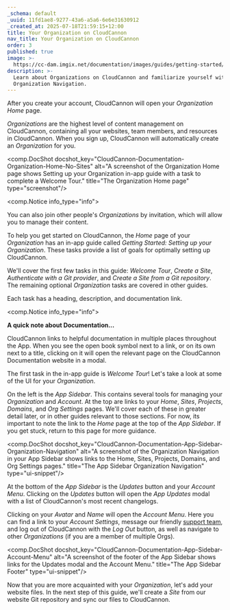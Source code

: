```yaml
---
_schema: default
_uuid: 11fd1ae8-9277-43a6-a5a6-6e6e31630912
_created_at: 2025-07-18T21:59:15+12:00
title: Your Organization on CloudCannon
nav_title: Your Organization on CloudCannon
order: 3
published: true
image: >-
  https://cc-dam.imgix.net/documentation/images/guides/getting-started/guide-thumbnails/CloudCannon-Getting-Started-Thumbnail-Universal.png
description: >-
  Learn about Organizations on CloudCannon and familiarize yourself with
  Organization Navigation.
---
```

After you create your account, CloudCannon will open your *Organization Home* page.

*Organizations* are the highest level of content management on CloudCannon, containing all your websites, team members, and resources in CloudCannon. When you sign up, CloudCannon will automatically create an *Organization* for you.

<comp.DocShot docshot_key="CloudCannon-Documentation-Organization-Home-No-Sites" alt="A screenshot of the Organization Home page shows Setting up your Organization in-app guide with a task to complete a Welcome Tour." title="The Organization Home page" type="screenshot"/>

<comp.Notice info_type="info">
  <p>You can also join other people's <em>Organizations</em> by invitation, which will allow you to manage their content.</p>
</comp.Notice>

To help you get started on CloudCannon, the *Home* page of your *Organization* has an in-app guide called *Getting Started: Setting up your Organization*. These tasks provide a list of goals for optimally setting up CloudCannon.

We'll cover the first few tasks in this guide: *Welcome Tour*, *Create a Site*, *Authenticate with a Git provider*, and *Create a Site from a Git repository*. The remaining optional *Organization* tasks are covered in other guides.

Each task has a heading, description, and documentation link.

<comp.Notice info_type="info">
  <p><strong>A quick note about Documentation...</strong></p><p>CloudCannon links to helpful documentation in multiple places throughout the App. When you see the open book symbol next to a link, or on its own next to a title, clicking on it will open the relevant page on the CloudCannon Documentation website in a modal.</p><comp.DocShot docshot_key="CloudCannon-Documentation-Create-A-Site-Page-Docs-Link" alt="A screenshot of an in-app documentation link." title="In-App Documentation Links" type="ui-snippet"/><comp.DocShot docshot_key="CloudCannon-Documentation-Organization-Home-Task-Title-Inline-Docs-Link" alt="A screenshot of the title of an onboarding task shows the blue open book icon, indicating a relevant docs link for this topic." title="Task with inline docs link" type="ui-snippet"/>
</comp.Notice>

The first task in the in-app guide is *Welcome Tour*! Let's take a look at some of the UI for your *Organization*.

On the left is the *App Sidebar*. This contains several tools for managing your *Organization* and *Account*. At the top are links to your *Home*, *Sites*, *Projects*, *Domains*, and *Org Settings* pages. We'll cover each of these in greater detail later, or in other guides relevant to those sections. For now, its important to note the link to the *Home* page at the top of the *App Sidebar*. If you get stuck, return to this page for more guidance.

<comp.DocShot docshot_key="CloudCannon-Documentation-App-Sidebar-Organization-Navigation" alt="A screenshot of the Organization Navigation in your App Sidebar shows links to the Home, Sites, Projects, Domains, and Org Settings pages." title="The App Sidebar Organization Navigation" type="ui-snippet"/>

At the bottom of the *App Sidebar* is the *Updates* button and your *Account Menu*. Clicking on the *Updates* button will open the *App Updates* modal with a list of CloudCannon's most recent changelogs.

Clicking on your *Avatar* and *Name* will open the *Account Menu*. Here you can find a link to your *Account Settings*, message our friendly [support team](/support/), and log out of CloudCannon with the *Log Out* button, as well as navigate to other *Organizations* (if you are a member of multiple Orgs).

<comp.DocShot docshot_key="CloudCannon-Documentation-App-Sidebar-Account-Menu" alt="A screenshot of the footer of the App Sidebar shows links for the Updates modal and the Account Menu." title="The App Sidebar Footer" type="ui-snippet"/>

Now that you are more acquainted with your *Organization*, let's add your website files. In the next step of this guide, we'll create a *Site* from our website Git repository and sync our files to CloudCannon.
